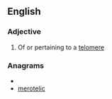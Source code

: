 ==English==

===Adjective===
{{en-adj|-}}

# Of or pertaining to a [[telomere]]

===Anagrams===
* {{alphagram|ceeilmort}}
* [[merotelic#English|merotelic]]